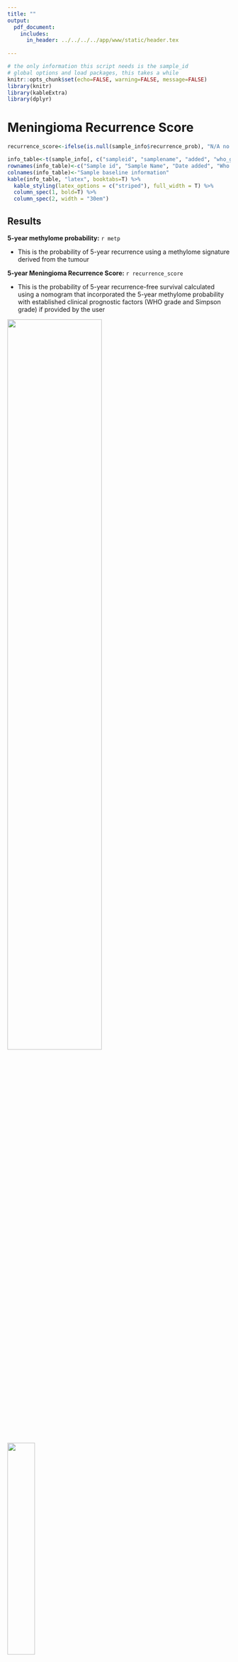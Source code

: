 ```yaml
---
title: ""
output: 
  pdf_document:
    includes:
      in_header: ../../../../app/www/static/header.tex
          
---
```


```r
# the only information this script needs is the sample_id
# global options and load packages, this takes a while
knitr::opts_chunk$set(echo=FALSE, warning=FALSE, message=FALSE)
library(knitr)
library(kableExtra)
library(dplyr)
```

# **Meningioma Recurrence Score**
```r
recurrence_score<-ifelse(is.null(sample_info$recurrence_prob), "N/A no who and/or simpson score provieded", as.character(sample_info$recurrence_prob))

info_table<-t(sample_info[, c("sampleid", "samplename", "added", "who_grade", "simpson_score", "description")])
rownames(info_table)<-c("Sample id", "Sample Name", "Date added", "Who grade", "Simpson grade", "Sample description")
colnames(info_table)<-"Sample baseline information"
kable(info_table, "latex", booktabs=T) %>%
  kable_styling(latex_options = c("striped"), full_width = T) %>%
  column_spec(1, bold=T) %>%
  column_spec(2, width = "30em")
```

## **Results**

**5-year methylome probability:** `r metp`

- This is the probability of 5-year recurrence using a methylome signature derived from the tumour

**5-year Meningioma Recurrence Score:** `r recurrence_score`

- This is the probability of 5-year recurrence-free survival calculated using a nomogram that incorporated the 5-year methylome probability with established clinical prognostic factors (WHO grade and Simpson grade) if provided by the user

![](CNV.png){width=65%}
![](density_plot.png){width=35%}

\footnotesize
Copy number variation plot generated by methylation raw data. Gains/amplifications represent positive, losses negative deviations from the baseline. Meningioma relevant gene regions are highlighted for easier assessment. (see Hovestadt & Zapatka, http://www.bioconductor.org/packages/devel/bioc/html/conumee.html) </span>
  
  
  
\normalsize

**Disclaimer:**

This is test was performed by an unaccredited, unlicensed research laboratory for this patient and the test results should be interpreted in the context of clinical and radiological and histopathological findings. Methylation profiling is a research tool under development, it is not verified and has not been clinically validated. Implementation of the results in a clinical setting is in the sole responsibility of the treating physician.
The details of the models used in this report have been published in Nassiri et al. DNA methylation profiling to predict recurrence risk in meningioma: development and validation of a nomogram to optimize clinical management. Neuro-Oncology. 2019;21(7):901-910

